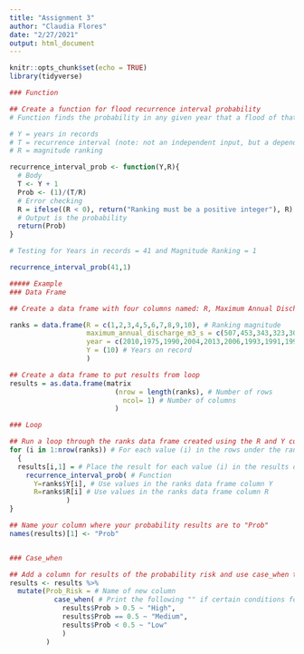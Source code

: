 ```yaml
---
title: "Assignment 3"
author: "Claudia Flores"
date: "2/27/2021"
output: html_document
---
```


```r
knitr::opts_chunk$set(echo = TRUE)
library(tidyverse)
```

```r
### Function 

## Create a function for flood recurrence interval probability
# Function finds the probability in any given year that a flood of that magnitude will be equaled or exceeded 

# Y = years in records
# T = recurrence interval (note: not an independent input, but a dependent input)
# R = magnitude ranking

recurrence_interval_prob <- function(Y,R){
  # Body 
  T <- Y + 1
  Prob <- (1)/(T/R)
  # Error checking
  R = ifelse((R < 0), return("Ranking must be a positive integer"), R)
  # Output is the probability 
  return(Prob)
}

# Testing for Years in records = 41 and Magnitude Ranking = 1

recurrence_interval_prob(41,1)

##### Example
### Data Frame

## Create a data frame with four columns named: R, Maximum Annual Discharge m^3/s, Year, and Y 

ranks = data.frame(R = c(1,2,3,4,5,6,7,8,9,10), # Ranking magnitude
                   maximum_annual_discharge_m3_s = c(507,453,343,323,300,299,275,260,100,50),
                   year = c(2010,1975,1990,2004,2013,2006,1993,1991,1996,1999),
                   Y = (10) # Years on record
                   )

## Create a data frame to put results from loop
results = as.data.frame(matrix
                          (nrow = length(ranks), # Number of rows
                            ncol= 1) # Number of columns
                          )

### Loop

## Run a loop through the ranks data frame created using the R and Y columns 
for (i in 1:nrow(ranks)) # For each value (i) in the rows under the rank column
  {
  results[i,1] = # Place the result for each value (i) in the results data frame in column 1
    recurrence_interval_prob( # Function
      Y=ranks$Y[i], # Use values in the ranks data frame column Y
      R=ranks$R[i] # Use values in the ranks data frame column R
              )
}

## Name your column where your probability results are to "Prob"
names(results)[1] <- "Prob"


### Case_when 

## Add a column for results of the probability risk and use case_when to determine what the probability risk is based on the parameters of Prob > 0.5 is high, Prob = 0.5 is medium, and Prob < 0.5 is low
results <- results %>% 
  mutate(Prob_Risk = # Name of new column
           case_when( # Print the following "" if certain conditions for Prob results are met
             results$Prob > 0.5 ~ "High",
             results$Prob == 0.5 ~ "Medium",
             results$Prob < 0.5 ~ "Low"
             )
         )

```


